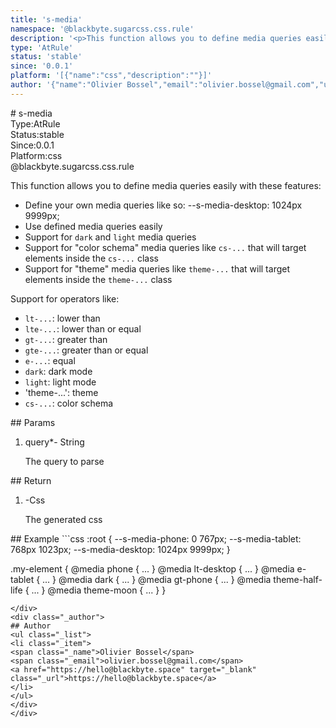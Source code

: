 ```yaml
---
title: 's-media'
namespace: '@blackbyte.sugarcss.css.rule'
description: '<p>This function allows you to define media queries easily with these features:</p> <ul> <li>Define your own media queries like so: --s-media-desktop: 1024px 9999px;</li> <li>Use defined media queries easily</li> <li>Support for <code>dark</code> and <code>light</code> media queries</li> <li>Support for &quot;color schema&quot; media queries like <code>cs-...</code> that will target elements inside the <code>cs-...</code> class</li> <li>Support for &quot;theme&quot; media queries like <code>theme-...</code> that will target elements inside the <code>theme-...</code> class</li> </ul> <p>Support for operators like:</p> <ul> <li><code>lt-...</code>: lower than</li> <li><code>lte-...</code>: lower than or equal</li> <li><code>gt-...</code>: greater than</li> <li><code>gte-...</code>: greater than or equal</li> <li><code>e-...</code>: equal</li> <li><code>dark</code>: dark mode</li> <li><code>light</code>: light mode</li> <li>&#39;theme-...&#39;: theme</li> <li><code>cs-...</code>: color schema</li> </ul> '
type: 'AtRule'
status: 'stable'
since: '0.0.1'
platform: '[{"name":"css","description":""}]'
author: '{"name":"Olivier Bossel","email":"olivier.bossel@gmail.com","url":"https://hello@blackbyte.space"}'
---
```


<div class="docmap-mdx">
# s-media
<div class="_metas">
<div class="_type"><span class="_type-label">Type:</span><span class="_type-value">AtRule</span></div>
<div class="_status"><span class="_status-label">Status:</span><span class="_status-value -stable">stable</span></div>
<div class="_since"><span class="_since-label">Since:</span><span class="_since-value">0.0.1</span></div>
<div class="_platform"><span class="_platform-label">Platform:</span><span class="_platform-value -css">css</span></div>
</div>
<div class="_namespace">@blackbyte.sugarcss.css.rule</div>
<div class="_description typo-lead typo-format">
<p>This function allows you to define media queries easily with these features:</p>
<ul>
<li>Define your own media queries like so: --s-media-desktop: 1024px 9999px;</li>
<li>Use defined media queries easily</li>
<li>Support for <code>dark</code> and <code>light</code> media queries</li>
<li>Support for &quot;color schema&quot; media queries like <code>cs-...</code> that will target elements inside the <code>cs-...</code> class</li>
<li>Support for &quot;theme&quot; media queries like <code>theme-...</code> that will target elements inside the <code>theme-...</code> class</li>
</ul>
<p>Support for operators like:</p>
<ul>
<li><code>lt-...</code>: lower than</li>
<li><code>lte-...</code>: lower than or equal</li>
<li><code>gt-...</code>: greater than</li>
<li><code>gte-...</code>: greater than or equal</li>
<li><code>e-...</code>: equal</li>
<li><code>dark</code>: dark mode</li>
<li><code>light</code>: light mode</li>
<li>&#39;theme-...&#39;: theme</li>
<li><code>cs-...</code>: color schema</li>
</ul>

</div>
<div class="_params">
## Params
<ol class="_list">
<li class="_item">
<span class="_name">query<span class="_required">*</span></span><span class="_default">-</span> <span class="_type">String</span>
<p class="_description">The query to parse</p>
</li>
</ol>
</div>
<div class="_return">
## Return
<ol class="_list">
<li class="_item">
<span class="_default">-</span><span class="_type">Css</span>
<p class="_description">The generated css</p>
</li>
</ol>
</div>
<div class="_examples">
## Example
```css
:root {
   --s-media-phone: 0 767px;
   --s-media-tablet: 768px 1023px;
   --s-media-desktop: 1024px 9999px;
}

.my-element {
@media phone { ... }
@media lt-desktop { ... }
@media e-tablet { ... }
@media dark { ... }
@media gt-phone { ... }
@media theme-half-life { ... }
@media theme-moon { ... }
}

```
</div>
<div class="_author">
## Author
<ul class="_list">
<li class="_item">
<span class="_name">Olivier Bossel</span>
<span class="_email">olivier.bossel@gmail.com</span>
<a href="https://hello@blackbyte.space" target="_blank" class="_url">https://hello@blackbyte.space</a>
</li>
</ul>
</div>
</div>
```
